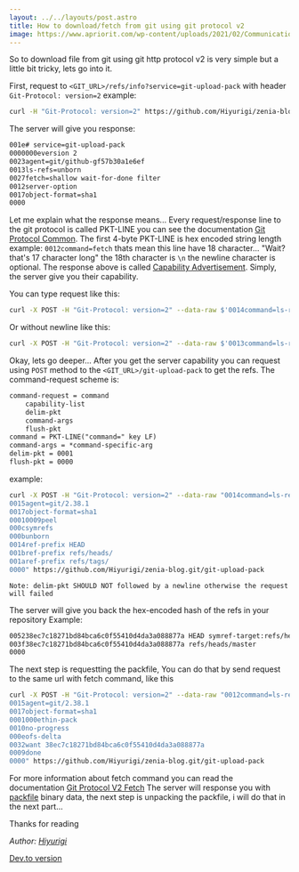 ```yaml
---
layout: ../../layouts/post.astro
title: How to download/fetch from git using git protocol v2
image: https://www.apriorit.com/wp-content/uploads/2021/02/Communication_scheme.jpg
---
```


So to download file from git using git http protocol v2 is very simple but a little bit tricky, lets go into it.

First, request to `<GIT_URL>/refs/info?service=git-upload-pack` with header `Git-Protocol: version=2` example:
```bash
curl -H "Git-Protocol: version=2" https://github.com/Hiyurigi/zenia-blog.git/info/refs?service=git-upload-pack
```

The server will give you response:
```txt
001e# service=git-upload-pack
0000000eversion 2
0023agent=git/github-gf57b30a1e6ef
0013ls-refs=unborn
0027fetch=shallow wait-for-done filter
0012server-option
0017object-format=sha1
0000
```

Let me explain what the response means...
Every request/response line to the git protocol is called PKT-LINE you can see the documentation [Git Protocol Common](https://git-scm.com/docs/protocol-common).
The first 4-byte PKT-LINE is hex encoded string length example: `0012command=fetch` thats mean this line have 18 character... 
"Wait? that's 17 character long" the 18th character is `\n` the newline character is optional.
The response above is called [Capability Advertisement](https://git-scm.com/docs/protocol-v2#_capability_advertisement).
Simply, the server give you their capability.

You can type request like this:
```bash
curl -X POST -H "Git-Protocol: version=2" --data-raw $'0014command=ls-refs\n0000' https://github.com/Hiyurigi/zenia-blog.git/git-upload-pack
```
Or without newline like this:
```bash
curl -X POST -H "Git-Protocol: version=2" --data-raw $'0013command=ls-refs0000' https://github.com/Hiyurigi/zenia-blog.git/git-upload-pack
```

Okay, lets go deeper...
After you get the server capability you can request using `POST` method to the `<GIT_URL>/git-upload-pack` to get the refs.
The command-request scheme is:
```txt
command-request = command
    capability-list
    delim-pkt
    command-args
    flush-pkt
command = PKT-LINE("command=" key LF)
command-args = *command-specific-arg
delim-pkt = 0001
flush-pkt = 0000
```
example:
```bash
curl -X POST -H "Git-Protocol: version=2" --data-raw "0014command=ls-refs
0015agent=git/2.38.1
0017object-format=sha1
00010009peel
000csymrefs
000bunborn
0014ref-prefix HEAD
001bref-prefix refs/heads/
001aref-prefix refs/tags/
0000" https://github.com/Hiyurigi/zenia-blog.git/git-upload-pack
```

`Note: delim-pkt SHOULD NOT followed by a newline otherwise the request will failed`

The server will give you back the hex-encoded hash of the refs in your repository
Example:
```txt
005238ec7c18271bd84bca6c0f55410d4da3a088877a HEAD symref-target:refs/heads/master
003f38ec7c18271bd84bca6c0f55410d4da3a088877a refs/heads/master
0000
```

The next step is requestting the packfile, You can do that by send request to the same url with fetch command, like this
```bash
curl -X POST -H "Git-Protocol: version=2" --data-raw "0012command=ls-refs
0015agent=git/2.38.1
0017object-format=sha1
0001000ethin-pack
0010no-progress
000eofs-delta
0032want 38ec7c18271bd84bca6c0f55410d4da3a088877a
0009done
0000" https://github.com/Hiyurigi/zenia-blog.git/git-upload-pack
```
For more information about fetch command you can read the documentation [Git Protocol V2 Fetch](https://git-scm.com/docs/protocol-v2#_fetch)
The server will response you with [packfile](https://git-scm.com/docs/pack-format) binary data, the next step is unpacking the packfile, i will do that in the next part...

Thanks for reading

*Author: [Hiyurigi](https://dev.to/hiyurigi)*

[Dev.to version](https://dev.to/hiyurigi/how-to-download-file-using-git-http-protocol-v2-5dao)

